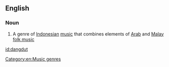 ==English==

===Noun===
{{wikipedia}}
{{en-noun|-}}

# {{label|en|music}} A genre of [[Indonesian]] [[music]] that combines elements of [[Arab]] and [[Malay]] [[folk music]]

[[Category:en:Music genres]]

[[id:dangdut]]